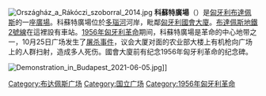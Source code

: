{{Unreferenced|time=2020-09-08T08:04:18+00:00}}
[[File:Országház_a_Rákóczi_szoborral_2014.jpg|thumb]]
'''科蘇特廣場'''（{{lang-hu|Kossuth Lajos tér}}）是[[匈牙利|匈牙利]][[布達佩斯|布達佩斯]]的一座[[廣場|廣場]]。科蘇特廣場位於[[多瑙河|多瑙河]]河岸，毗鄰[[匈牙利國會大廈|匈牙利國會大廈]]。[[布達佩斯地鐵2號線|布達佩斯地鐵2號線]]在這裡設有車站。[[1956年匈牙利革命|1956年匈牙利革命]]期间，科蘇特廣場是革命的中心地带之一，10月25日广场发生了[[1956年匈牙利革命#科苏特广场屠杀事件|屠杀事件]]，议会大厦对面的农业部大楼上有机枪向广场上的人群扫射，造成多人死伤。國會大廈前有纪念1956年匈牙利革命的纪念碑。

[[File:Demonstration_in_Budapest_2021-06-05.jpg|thumb]]]]

{{commonscat}}
{{Coord|47|30|25|N|19|2|50|E|type:landmark|display=title}}
{{normdaten}}
[[Category:布达佩斯广场|Category:布达佩斯广场]]
[[Category:国立广场|Category:国立广场]]
[[Category:1956年匈牙利革命|Category:1956年匈牙利革命]]
{{hungary-stub}}